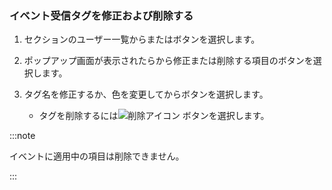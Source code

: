 ### イベント受信タグを修正および削除する

1. <Cmdname sid="alert_receive_settings_by_member" className="uitext" />セクションのユーザー一覧から<Cmdname sid="add_tag" className="uitext" />または<LinkImage img="ico-add.svg" desc="追加" />ボタンを選択します。

2. <Cmdname sid="event_tag" className="uitext" />ポップアップ画面が表示されたら<Cmdname sid="event_tag_list" className="uitext" />から修正または削除する項目の<LinkImage img="ico-edit.svg" desc="編集" />ボタンを選択します。

3. タグ名を修正するか、色を変更してから<Cmdname sid="apply" className="uitext" />ボタンを選択します。

   * タグを削除するには![削除アイコン](/img/ico-trash-red.svg) <Cmdname sid="delete_tag" className="uitext" />ボタンを選択します。

:::note

イベントに適用中の<Cmdname sid="event_tag" className="uitext" />項目は削除できません。

:::
